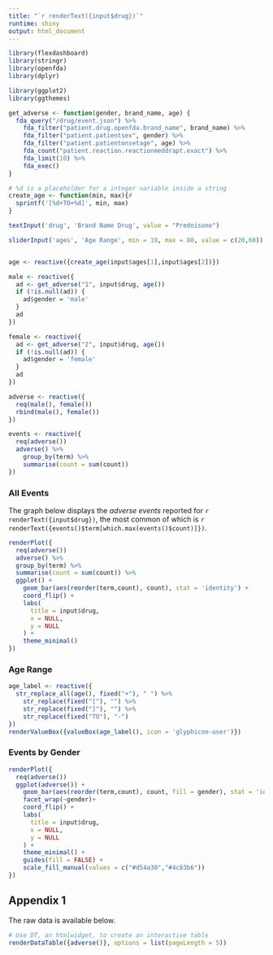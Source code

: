 ```yaml
---
title: "`r renderText({input$drug})`"
runtime: shiny
output: html_document
---
```


```r
library(flexdashboard)
library(stringr)
library(openfda)
library(dplyr)

library(ggplot2)
library(ggthemes)

get_adverse <- function(gender, brand_name, age) {
  fda_query("/drug/event.json") %>%
    fda_filter("patient.drug.openfda.brand_name", brand_name) %>% 
    fda_filter("patient.patientsex", gender) %>% 
    fda_filter("patient.patientonsetage", age) %>% 
    fda_count("patient.reaction.reactionmeddrapt.exact") %>% 
    fda_limit(10) %>% 
    fda_exec()
}

# %d is a placeholder for a integer variable inside a string
create_age <- function(min, max){#
  sprintf('[%d+TO+%d]', min, max)
}
```


```r

textInput('drug', 'Brand Name Drug', value = "Prednisone")

sliderInput('ages', 'Age Range', min = 10, max = 80, value = c(20,60))


age <- reactive({create_age(input$ages[1],input$ages[2])})

male <- reactive({
  ad <- get_adverse("1", input$drug, age())
  if (!is.null(ad)) {
    ad$gender = 'male'
  }
  ad
})

female <- reactive({
  ad <- get_adverse("2", input$drug, age())
  if (!is.null(ad)) {
    ad$gender = 'female'
  }
  ad
})

adverse <- reactive({
  req(male(), female())
  rbind(male(), female())
})

events <- reactive({
  req(adverse())
  adverse() %>%
    group_by(term) %>%
    summarise(count = sum(count))
})
```

### All Events

The graph below displays the *adverse events* reported for `r renderText({input$drug})`, the most common of which is `r renderText({events()$term[which.max(events()$count)]})`.

```r
renderPlot({
  req(adverse())
  adverse() %>% 
  group_by(term) %>% 
  summarise(count = sum(count)) %>% 
  ggplot() +
    geom_bar(aes(reorder(term,count), count), stat = 'identity') +
    coord_flip() +
    labs(
      title = input$drug,
      x = NULL,
      y = NULL
    ) +
    theme_minimal()
})

```

### Age Range

```r
age_label <- reactive({
  str_replace_all(age(), fixed("+"), " ") %>% 
    str_replace(fixed("["), "") %>% 
    str_replace(fixed("]"), "") %>% 
    str_replace(fixed("TO"), "-")     
})
renderValueBox({valueBox(age_label(), icon = 'glyphicon-user')})
```

### Events by Gender

```r
renderPlot({
  req(adverse())
  ggplot(adverse()) +
    geom_bar(aes(reorder(term,count), count, fill = gender), stat = 'identity') +
    facet_wrap(~gender)+
    coord_flip() +
    labs(
      title = input$drug,
      x = NULL,
      y = NULL
    ) +
    theme_minimal() + 
    guides(fill = FALSE) + 
    scale_fill_manual(values = c("#d54a30","#4c83b6"))
})
```

## Appendix 1

The raw data is available below.

```r
# Use DT, an htmlwidget, to create an interactive table
renderDataTable({adverse()}, options = list(pageLength = 5))
```
